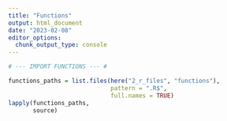 ```yaml
---
title: "Functions"
output: html_document
date: "2023-02-08"
editor_options: 
  chunk_output_type: console
---
```


```r

# --- IMPORT FUNCTIONS --- #

functions_paths = list.files(here("2_r_files", "functions"), 
                             pattern = ".R$", 
                             full.names = TRUE)
lapply(functions_paths, 
       source)
```